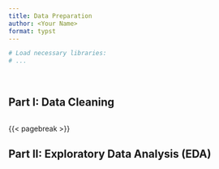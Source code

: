 ---
title: Data Preparation
author: <Your Name>
format: typst
---

```{r}
# Load necessary libraries:
# ...

```

\

## Part I: Data Cleaning

```{r}

```



{{< pagebreak >}}



## Part II: Exploratory Data Analysis (EDA)

```{r}

```
